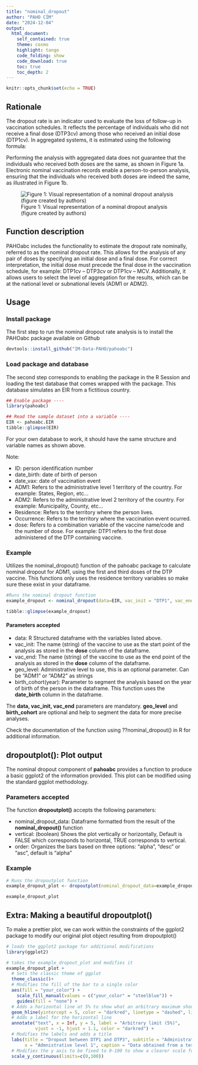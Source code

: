 ```yaml
---
title: "nominal_dropout"
author: "PAHO CIM"
date: "2024-12-04"
output: 
  html_document:
    self_contained: true
    theme: cosmo
    highlight: tango
    code_folding: show
    code_download: true
    toc: true
    toc_depth: 2
---
```


```r
knitr::opts_chunk$set(echo = TRUE)
```

## Rationale

The dropout rate is an indicator used to evaluate the loss of follow-up in vaccination schedules. It reflects the percentage of individuals who did not receive a final dose (DTP3cv) among those who received an initial dose (DTP1cv). In aggregated systems, it is estimated using the following formula:

Performing the analysis with aggregated data does not guarantee that the individuals who received both doses are the same, as shown in Figure 1a. Electronic nominal vaccination records enable a person-to-person analysis, ensuring that the individuals who received both doses are indeed the same, as illustrated in Figure 1b.

![Figure 1: Visual representation of a nominal dropout analysis (figure created by authors)](dropout_vignette_fig1.svg)

## Function description

PAHOabc includes the functionality to estimate the dropout rate nominally, referred to as the nominal dropout rate. This allows for the analysis of any pair of doses by specifying an initial dose and a final dose. For correct interpretation, the initial dose must precede the final dose in the vaccination schedule, for example: DTP1cv – DTP3cv or DTP1cv – MCV. Additionally, it allows users to select the level of aggregation for the results, which can be at the national level or subnational levels (ADM1 or ADM2).

## Usage

### Install package

The first step to run the nominal dropout rate analysis is to install the PAHOabc package available on Github

```r
devtools::install_github("IM-Data-PAHO/pahoabc")
```

### Load package and database

The second step corresponds to enabling the package in the R Session and loading the test database that comes wrapped with the package. This database simulates an EIR from a fictitious country.

```r
## Enable package ----
library(pahoabc)

## Read the sample dataset into a variable ----
EIR <- pahoabc.EIR
tibble::glimpse(EIR)
```
For your own database to work, it should have the same structure and variable names as shown above. 

Note:   

 - ID: person identification number  
 - date_birth: date of birth of person  
 - date_vax: date of vaccination event  
 - ADM1: Refers to the administrative level 1 territory of the country. For example: States, Region, etc...  
 - ADM2: Refers to the administrative level 2 territory of the country. For example: Municipality, County, etc...  
 - Residence: Refers to the territory where the person lives.  
 - Occurrence: Refers to the territory where the vaccination event ocurred.  
 - dose: Refers to a combination variable of the vaccine name/code and the number of dose. For example: DTP1 refers to the first dose administered of the DTP containing vaccine.  

### Example
Utilizes the nominal_dropout() function of the pahoabc package to calculate nominal dropout for ADM1, using the first and third doses of the DTP vaccine. This functions only uses the residence territory variables so make sure these exist in your dataframe. 
```r
#Runs the nominal dropout function
example_dropout <- nominal_dropout(data=EIR, vac_init = "DTP1", vac_end= "DTP3", geo_level = "ADM1")

tibble::glimpse(example_dropout)
```
#### Parameters accepted

- data: R Structured dataframe with the variables listed above.  
- vac_init: The name (string) of the vaccine to use as the start point of the analysis as stored in the **dose** column of the dataframe.  
- vac_end: The name (string) of the vaccine to use as the end point of the analysis as stored in the **dose** column of the dataframe.  
- geo_level: Administrative level to use, this is an optional parameter. Can be "ADM1" or "ADM2" as strings
- birth_cohort(year): Parameter to segment the analysis based on the year of birth of the person in the dataframe. This function uses the **date_birth** column in the dataframe.  

The **data, vac_init, vac_end** parameters are mandatory. **geo_level** and **birth_cohort** are optional and help to segment the data for more precise analyses.

Check the documentation of the function using ??nominal_dropout() in R for additional information.

## dropoutplot(): Plot output

The nominal dropout component of **pahoabc** provides a function to produce a basic ggplot2 of the information provided. This plot can be modified using the standard ggplot methodology.

### Parameters accepted

The function **dropoutplot()** accepts the following parameters:

- nominal_dropout_data: Dataframe formatted from the result of the **nominal_dropout()** function
- vertical: (boolean) Shows the plot vertically or horizontally, Default is FALSE which corresponds to horizontal, TRUE corresponds to vertical.
- order: Organizes the bars based on three options: "alpha", "desc" or "asc", default is "alpha"

### Example

```r
# Runs the dropoutplot function
example_dropout_plot <- dropoutplot(nominal_dropout_data=example_dropout,vertical=FALSE, order="alpha")

example_dropout_plot
```

## Extra: Making a beautiful dropoutplot()

To make a prettier plot, we can work within the constraints of the ggplot2 package to modify our original plot object resulting from dropoutplot()
```r

# loads the ggplot2 package for additional modifications
library(ggplot2)

# takes the example_dropout_plot and modifies it 
example_dropout_plot +
  # Sets the classic theme of ggplot
  theme_classic()+
  # Modifies the fill of the bar to a single color
  aes(fill = "your_color") + 
    scale_fill_manual(values = c("your_color" = "steelblue")) +
    guides(fill = "none") +
  # Adds a horizontal line at 5% to show what an arbitrary maximum should be
  geom_hline(yintercept = 5, color = "darkred", linetype = "dashed", linewidth = 1) +
  # Adds a label for the horizontal line
  annotate("text", x = Inf, y = 5, label = "Arbitrary limit (5%)", 
           vjust = -1, hjust = 1.1, color = "darkred") +
  # Modifies the labels and adds a title 
  labs(title = "Dropout between DTP1 and DTP3", subtitle = "Administrative level 1",
       x = "Admnistrative level 1", caption = "Data obtained from a test data base") +
  # Modifies the y axis to be fixed to 0-100 to show a clearer scale for dropout
  scale_y_continuous(limits=c(0,100)) 

```




